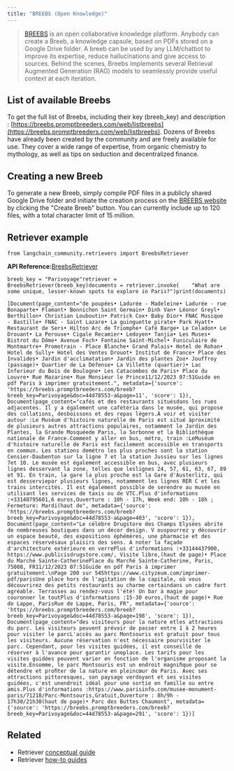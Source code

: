 ```yaml
---
title: "BREEBS (Open Knowledge)"
---
```


> [BREEBS](https://www.breebs.com/) is an open collaborative knowledge platform. Anybody can create a Breeb, a knowledge capsule, based on PDFs stored on a Google Drive folder. A breeb can be used by any LLM/chatbot to improve its expertise, reduce hallucinations and give access to sources. Behind the scenes, Breebs implements several Retrieval Augmented Generation (RAG) models to seamlessly provide useful context at each iteration.

## List of available Breebs

To get the full list of Breebs, including their key (breeb\_key) and description : [https://breebs.promptbreeders.com/web/listbreebs](https://breebs.promptbreeders.com/web/listbreebs). Dozens of Breebs have already been created by the community and are freely available for use. They cover a wide range of expertise, from organic chemistry to mythology, as well as tips on seduction and decentralized finance.

## Creating a new Breeb

To generate a new Breeb, simply compile PDF files in a publicly shared Google Drive folder and initiate the creation process on the [BREEBS website](https://www.breebs.com/) by clicking the "Create Breeb" button. You can currently include up to 120 files, with a total character limit of 15 million.

## Retriever example

```
from langchain_community.retrievers import BreebsRetriever
```

**API Reference:**[BreebsRetriever](https://python.langchain.com/api_reference/community/retrievers/langchain_community.retrievers.breebs.BreebsRetriever.html)

```
breeb_key = "Parivoyage"retriever = BreebsRetriever(breeb_key)documents = retriever.invoke(    "What are some unique, lesser-known spots to explore in Paris?")print(documents)
```

```
[Document(page_content="de poupées• Ladurée - Madeleine• Ladurée - rue Bonaparte• Flamant• Bonnichon Saint Germain• Dinh Van• Léonor Greyl• Berthillon• Christian Louboutin• Patrick Cox• Baby Dior• FNAC Musique - Bastille• FNAC - Saint Lazare• La guinguette pirate• Park Hyatt• Restaurant de Sers• Hilton Arc de Triomphe• Café Barge• Le Celadon• Le Drouant• La Perouse• Cigale Recamier• Ledoyen• Tanjia• Les Muses• Bistrot du Dôme• Avenue Foch• Fontaine Saint-Michel• Funiculaire de Montmartre• Promotrain - Place Blanche• Grand Palais• Hotel de Rohan• Hotel de Sully• Hotel des Ventes Drouot• Institut de France• Place des Invalides• Jardin d'acclimatation• Jardin des plantes Zoo• Jouffroy (passage)• Quartier de La Défense• La Villette (quartier)• Lac Inferieur du Bois de Boulogne• Les Catacombes de Paris• Place du Louvre• Rue Mazarine• Rue Monsieur le Prince11/12/2023 07:51Guide en pdf Paris à imprimer gratuitement.", metadata={'source': 'https://breebs.promptbreeders.com/breeb?breeb_key=Parivoyage&doc=44d78553-a&page=11', 'score': 1}), Document(page_content="cafés et des restaurants situésdans les rues adjacentes. Il y a également une cafétéria dans le musée, qui propose des collations, desboissons et des repas légers.À voir et visiter autour :Le Muséum d'histoire naturelle de Paris est situé àproximité de plusieurs autres attractions populaires, notamment le Jardin des Plantes, la Grande Mosquéede Paris, la Sorbonne et la Bibliothèque nationale de France.Comment y aller en bus, métro, train :LeMuséum d'histoire naturelle de Paris est facilement accessible en transports en commun. Les stations demétro les plus proches sont la station Censier-Daubenton sur la ligne 7 et la station Jussieu sur les lignes 7et 10. Le musée est également accessible en bus, avec plusieurs lignes desservant la zone, telles que leslignes 24, 57, 61, 63, 67, 89 et 91. En train, la gare la plus proche est la Gare d'Austerlitz, qui est desserviepar plusieurs lignes, notamment les lignes RER C et les trains intercités. Il est également possible de serendre au musée en utilisant les services de taxis ou de VTC.Plus d'informations :+33140795601,6 euros,Ouverture : 10h - 17h, Week end: 10h - 18h ; Fermeture: Mardi(haut de", metadata={'source': 'https://breebs.promptbreeders.com/breeb?breeb_key=Parivoyage&doc=44d78553-a&page=403', 'score': 1}), Document(page_content="Le célèbre Drugstore des Champs Elysées abrite de nombreuses boutiques dans un décor design. V ouspourrez y découvrir un espace beauté, des expositions éphémères, une pharmacie et des espaces réservésaux plaisirs des sens. A noter la façade d'architecture extérieure en verrePlus d'informations :+33144437900, https://www.publicisdrugstore.com/, Visite libre,(haut de page)• Place du Marché Sainte-CatherinePlace du Marché Sainte-Catherine, Paris, 75008, FR11/12/2023 07:51Guide en pdf Paris à imprimer gratuitement.\nPage 200 sur 545https://www.cityzeum.com/imprimer-pdf/parisUne place hors de l'agitation de la capitale, où vous découvrirez des petits restaurants au charme certaindans un cadre fort agréable. Terrasses au rendez-vous l'été! Un bar à magie pour couronner le toutPlus d'informations :15-30 euros,(haut de page)• Rue de Lappe, ParisRue de Lappe, Paris, FR", metadata={'source': 'https://breebs.promptbreeders.com/breeb?breeb_key=Parivoyage&doc=44d78553-a&page=198', 'score': 1}), Document(page_content="des visiteurs pour la nature etles attractions du parc. Les visiteurs peuvent prévoir de passer entre 1 à 2 heures pour visiter le parcL'accès au parc Montsouris est gratuit pour tous les visiteurs. Aucune réservation n'est nécessaire pourvisiter le parc. Cependant, pour les visites guidées, il est conseillé de réserver à l'avance pour garantir uneplace. Les tarifs pour les visites guidées peuvent varier en fonction de l'organisme proposant la visite.Ensomme, le parc Montsouris est un endroit magniﬁque pour se détendre et proﬁter de la nature en pleincœur de Paris. Avec ses attractions pittoresques, son paysage verdoyant et ses visites guidées, c'est unendroit idéal pour une sortie en famille ou entre amis.Plus d'informations :https://www.parisinfo.com/musee-monument-paris/71218/Parc-Montsouris,Gratuit,Ouverture : 8h/9h - 17h30/21h30(haut de page)• Parc des Buttes Chaumont", metadata={'source': 'https://breebs.promptbreeders.com/breeb?breeb_key=Parivoyage&doc=44d78553-a&page=291', 'score': 1})]
```

## Related

* Retriever [conceptual guide](/src/oss/concepts/retrievers)
* Retriever [how-to guides](/src/oss/how_to/#retrievers)
